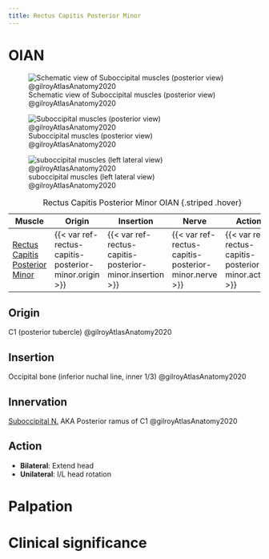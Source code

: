 ```yaml
---
title: Rectus Capitis Posterior Minor
---
```


# OIAN
![Schematic view of Suboccipital muscles (posterior view) @gilroyAtlasAnatomy2020](/Alchemy Archive/Anatomy/OIANs/Muscles of the back/images/suboccipitals 3.6a gilroyAtlasAnatomy2020.png)

![Suboccipital muscles (posterior view) @gilroyAtlasAnatomy2020](/Alchemy Archive/Anatomy/OIANs/Muscles of the back/images/313b Deep intrinsic back muscles.png)

![suboccipital muscles (left lateral view) @gilroyAtlasAnatomy2020](/Alchemy Archive/Anatomy/OIANs/Muscles of the back/images/suboccipitals left lateral 3.6c gilroyAtlasAnatomy2020.png)

| Muscle  | Origin  | Insertion | Nerve | Action |
|--------|----------|-----------|-------|--------|
|[Rectus Capitis Posterior Minor]({{< var ref-rectus-capitis-posterior-minor.path >}}) | {{< var ref-rectus-capitis-posterior-minor.origin >}} | {{< var ref-rectus-capitis-posterior-minor.insertion >}} | {{< var ref-rectus-capitis-posterior-minor.nerve >}} | {{< var ref-rectus-capitis-posterior-minor.action >}} |

: Rectus Capitis Posterior Minor OIAN {.striped .hover}

## Origin
C1 (posterior tubercle) @gilroyAtlasAnatomy2020

## Insertion
Occipital bone (inferior nuchal line, inner 1/3) @gilroyAtlasAnatomy2020

## Innervation
[Suboccipital N.]({{< var ref-suboccipital-nerve.path >}}) AKA Posterior ramus of C1 @gilroyAtlasAnatomy2020

## Action

- **Bilateral**: Extend head
- **Unilateral**: I/L head rotation

# Palpation


# Clinical significance